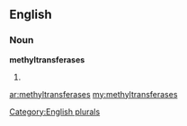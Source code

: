 ==English==

===Noun===
'''methyltransferases'''

# {{plural of|[[methyltransferase]]}}

[[Category:English plurals]]

[[ar:methyltransferases]]
[[my:methyltransferases]]